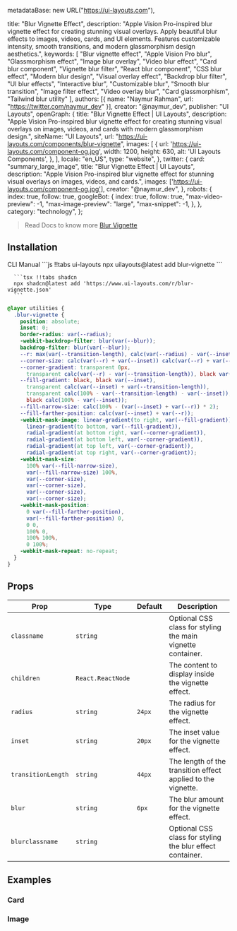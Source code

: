   metadataBase: new URL("https://ui-layouts.com"),

  title: "Blur Vignette Effect",
  description: "Apple Vision Pro-inspired blur vignette effect for creating stunning visual overlays. Apply beautiful blur effects to images, videos, cards, and UI elements. Features customizable intensity, smooth transitions, and modern glassmorphism design aesthetics.",
  keywords: [
    "Blur vignette effect",
    "Apple Vision Pro blur",
    "Glassmorphism effect",
    "Image blur overlay",
    "Video blur effect",
    "Card blur component",
    "Vignette blur filter",
    "React blur component",
    "CSS blur effect",
    "Modern blur design",
    "Visual overlay effect",
    "Backdrop blur filter",
    "UI blur effects",
    "Interactive blur",
    "Customizable blur",
    "Smooth blur transition",
    "Image filter effect",
    "Video overlay blur",
    "Card glassmorphism",
    "Tailwind blur utility"
  ],
  authors: [{ name: "Naymur Rahman", url: "https://twitter.com/naymur_dev" }],
  creator: "@naymur_dev",
  publisher: "UI Layouts",
  openGraph: {
    title: "Blur Vignette Effect | UI Layouts",
    description: "Apple Vision Pro-inspired blur vignette effect for creating stunning visual overlays on images, videos, and cards with modern glassmorphism design.",
    siteName: "UI Layouts",
    url: "https://ui-layouts.com/components/blur-vignette",
    images: [
      {
        url: 'https://ui-layouts.com/component-og.jpg',
        width: 1200,
        height: 630,
        alt: 'UI Layouts Components',
      },
    ],
    locale: "en_US",
    type: "website",
  },
  twitter: {
    card: "summary_large_image",
    title: "Blur Vignette Effect | UI Layouts",
    description: "Apple Vision Pro-inspired blur vignette effect for stunning visual overlays on images, videos, and cards.",
    images: ['https://ui-layouts.com/component-og.jpg'],
    creator: "@naymur_dev",
  },
  robots: {
    index: true,
    follow: true,
    googleBot: {
      index: true,
      follow: true,
      "max-video-preview": -1,
      "max-image-preview": "large",
      "max-snippet": -1,
    },
  },
  category: "technology",
};

> Read Docs to know more [Blur Vignette](https://expensive.toys/blog/blur-vignette)

<ComponentCodePreview
  name='blur-vignette-video'
  jsonName='blur-vignette-video'
  isFitheight
/>


## Installation

<Tabs defaultValue="cli">

<TabsList className='border-b w-full bg-white justify-start dark:bg-neutral-800 h-11'>
  <TabsTrigger value='cli'>CLI</TabsTrigger>
  <TabsTrigger value='manual'>Manual</TabsTrigger>
</TabsList>

  <TabsContent value="cli">
   <CodeWithTabs>
      ```js !!tabs ui-layouts
      npx uilayouts@latest add blur-vignette
      ```

      ```tsx !!tabs shadcn
      npx shadcn@latest add 'https://www.ui-layouts.com/r/blur-vignette.json'
      ```

   </CodeWithTabs>
  </TabsContent>
  
  <TabsContent value="manual" manualType>

<CodeSnippets name="blur-vignette" />

```css globals.css
@layer utilities {
  .blur-vignette {
    position: absolute;
    inset: 0;
    border-radius: var(--radius);
    -webkit-backdrop-filter: blur(var(--blur));
    backdrop-filter: blur(var(--blur));
    --r: max(var(--transition-length), calc(var(--radius) - var(--inset)));
    --corner-size: calc(var(--r) + var(--inset)) calc(var(--r) + var(--inset));
    --corner-gradient: transparent 0px,
      transparent calc(var(--r) - var(--transition-length)), black var(--r);
    --fill-gradient: black, black var(--inset),
      transparent calc(var(--inset) + var(--transition-length)),
      transparent calc(100% - var(--transition-length) - var(--inset)),
      black calc(100% - var(--inset));
    --fill-narrow-size: calc(100% - (var(--inset) + var(--r)) * 2);
    --fill-farther-position: calc(var(--inset) + var(--r));
    -webkit-mask-image: linear-gradient(to right, var(--fill-gradient)),
      linear-gradient(to bottom, var(--fill-gradient)),
      radial-gradient(at bottom right, var(--corner-gradient)),
      radial-gradient(at bottom left, var(--corner-gradient)),
      radial-gradient(at top left, var(--corner-gradient)),
      radial-gradient(at top right, var(--corner-gradient));
    -webkit-mask-size:
      100% var(--fill-narrow-size),
      var(--fill-narrow-size) 100%,
      var(--corner-size),
      var(--corner-size),
      var(--corner-size),
      var(--corner-size);
    -webkit-mask-position:
      0 var(--fill-farther-position),
      var(--fill-farther-position) 0,
      0 0,
      100% 0,
      100% 100%,
      0 100%;
    -webkit-mask-repeat: no-repeat;
  }
}
```
</TabsContent>
</Tabs>

## Props

| Prop               | Type              | Default | Description                                                  |
| ------------------ | ----------------- | ------- | ------------------------------------------------------------ |
| `classname`        | `string`          |         | Optional CSS class for styling the main vignette container.  |
| `children`         | `React.ReactNode` |         | The content to display inside the vignette effect.           |
| `radius`           | `string`          | `24px`  | The radius for the vignette effect.                          |
| `inset`            | `string`          | `20px`  | The inset value for the vignette effect.                     |
| `transitionLength` | `string`          | `44px`  | The length of the transition effect applied to the vignette. |
| `blur`             | `string`          | `6px`   | The blur amount for the vignette effect.                     |
| `blurclassname`    | `string`          |         | Optional CSS class for styling the blur effect container.    |


## Examples

### Card

<ComponentCodePreview
  name='blur-vignette-img'
  isFitheight
  jsonName='blur-vignette-img'
/>

### Image

<ComponentCodePreview
  name='blur-vignette-card'
  isFitheight
  jsonName='blur-vignette-card'
/>
